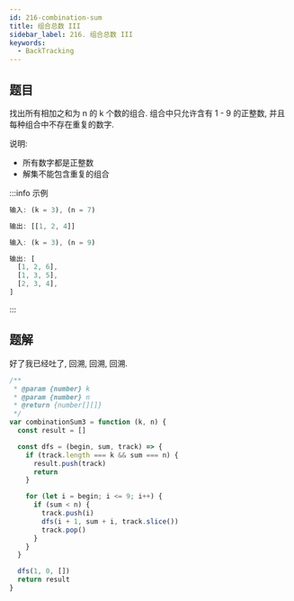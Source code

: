 ```yaml
---
id: 216-combination-sum
title: 组合总数 III
sidebar_label: 216. 组合总数 III
keywords:
  - BackTracking
---
```


## 题目

找出所有相加之和为 n 的 k 个数的组合. 组合中只允许含有 1 - 9 的正整数, 并且每种组合中不存在重复的数字.

说明:

- 所有数字都是正整数
- 解集不能包含重复的组合

:::info 示例

```ts
输入: (k = 3), (n = 7)

输出: [[1, 2, 4]]
```

```ts
输入: (k = 3), (n = 9)

输出: [
  [1, 2, 6],
  [1, 3, 5],
  [2, 3, 4],
]
```

:::

## 题解

好了我已经吐了, 回溯, 回溯, 回溯.

```js
/**
 * @param {number} k
 * @param {number} n
 * @return {number[][]}
 */
var combinationSum3 = function (k, n) {
  const result = []

  const dfs = (begin, sum, track) => {
    if (track.length === k && sum === n) {
      result.push(track)
      return
    }

    for (let i = begin; i <= 9; i++) {
      if (sum < n) {
        track.push(i)
        dfs(i + 1, sum + i, track.slice())
        track.pop()
      }
    }
  }

  dfs(1, 0, [])
  return result
}
```
